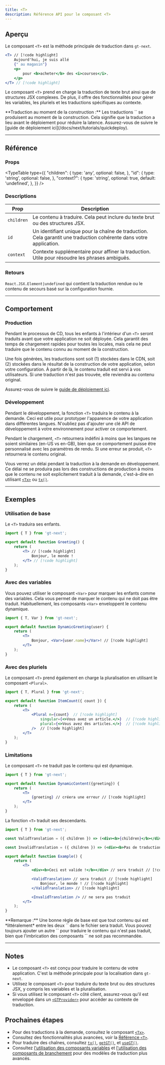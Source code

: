 ```yaml
---
title: <T>
description: Référence API pour le composant <T>
---
```


## Aperçu

Le composant `<T>` est la méthode principale de traduction dans `gt-next`.

```jsx
<T> // [!code highlight]
    Aujourd'hui, je suis allé
    {" au magasin"}
    <p>
        pour <b>acheter</b> des <i>courses</i>.
    </p>
</T> // [!code highlight]
```

Le composant `<T>` prend en charge la traduction de texte brut ainsi que de structures JSX complexes.
De plus, il offre des fonctionnalités pour gérer les variables, les pluriels et les traductions spécifiques au contexte.

<Callout>
**Traduction au moment de la construction :**
Les traductions `<T>` se produisent au moment de la construction.
Cela signifie que la traduction a lieu avant le déploiement pour réduire la latence.
Assurez-vous de suivre le [guide de déploiement ici](/docs/next/tutorials/quickdeploy).
</Callout>

---

## Référence


### Props
<TypeTable
  type={{
    "children": {
        type: 'any',
        optional: false,
    },
    "id": {
        type: 'string',
        optional: false,
    },
    "context?": {
        type: 'string',
        optional: true,
        default: 'undefined',
    },
  }}
/>

### Descriptions
| Prop            | Description                                                                                     |
|-----------------|-------------------------------------------------------------------------------------------------|
| `children`  | Le contenu à traduire. Cela peut inclure du texte brut ou des structures JSX.                    |
| `id`        | Un identifiant unique pour la chaîne de traduction. Cela garantit une traduction cohérente dans votre application. |
| `context`   | Contexte supplémentaire pour affiner la traduction. Utile pour résoudre les phrases ambiguës.           |

### Retours


`React.JSX.Element|undefined` qui contient la traduction rendue ou le contenu de secours basé sur la configuration fournie.

---

## Comportement

### Production
Pendant le processus de CD, tous les enfants à l'intérieur d'un `<T>` seront traduits avant que votre application ne soit déployée.
Cela garantit des temps de chargement rapides pour toutes les locales, mais cela ne peut traduire que le contenu connu au moment de la construction.

Une fois générées, les traductions sont soit (1) stockées dans le CDN, soit (2) stockées dans le résultat de la construction de votre application, selon votre configuration.
À partir de là, le contenu traduit est servi à vos utilisateurs.
Si une traduction n'est pas trouvée, elle reviendra au contenu original.

Assurez-vous de suivre le [guide de déploiement ici](/docs/next/tutorials/quickdeploy).

### Développement
Pendant le développement, la fonction `<T>` traduira le contenu à la demande.
Ceci est utile pour prototyper l'apparence de votre application dans différentes langues.
N'oubliez pas d'ajouter une clé API de développement à votre environnement pour activer ce comportement.

Pendant le chargement, `<T>` retournera indéfini à moins que les langues ne soient similaires (en-US vs en-GB), bien que ce comportement puisse être personnalisé avec les paramètres de rendu.
Si une erreur se produit, `<T>` retournera le contenu original.

Vous verrez un délai pendant la traduction à la demande en développement.
Ce délai ne se produira pas lors des constructions de production à moins que le contenu ne soit explicitement traduit à la demande,
c'est-à-dire en utilisant [`<Tx>`](/docs/next/api/components/tx) ou [`tx()`](/docs/next/api/strings/tx).

---

## Exemples

### Utilisation de base

Le `<T>` traduira ses enfants.

```jsx title="SimpleTranslation.jsx" copy
import { T } from 'gt-next';

export default function Greeting() {
    return (
        <T> // [!code highlight]
            Bonjour, le monde !
        </T> // [!code highlight]
    );
}
```


### Avec des variables
Vous pouvez utiliser le composant `<Var>` pour marquer les enfants comme des variables.
Cela vous permet de marquer le contenu qui ne doit pas être traduit.
Habituellement, les composants `<Var>` enveloppent le contenu dynamique.

```jsx title="DynamicGreeting.jsx" copy
import { T, Var } from 'gt-next';

export default function DynamicGreeting(user) {
    return (
        <T>
            Bonjour, <Var>{user.name}</Var>! // [!code highlight]
        </T>
    );
}
```

### Avec des pluriels
Le composant `<T>` prend également en charge la pluralisation en utilisant le composant `<Plural>`.

```jsx title="ItemCount.jsx" copy
import { T, Plural } from 'gt-next';

export default function ItemCount({ count }) {
    return (
        <T>
            <Plural n={count}  // [!code highlight] 
                singular={<>Vous avez un article.</>}  // [!code highlight] 
                plural={<>Vous avez des articles.</>}  // [!code highlight] 
            />  // [!code highlight]
        </T>
    );
}
```

### Limitations

Le composant `<T>` ne traduit pas le contenu qui est dynamique.

```jsx title="DynamicContent.jsx" copy
import { T } from 'gt-next';

export default function DynamicContent({greeting}) {
    return (
        <T>
            {greeting} // créera une erreur // [!code highlight]
        </T>
    );
}
```

La fonction `<T>` traduit ses descendants.

```jsx title="Example.jsx" copy
import { T } from 'gt-next';

const ValidTranslation = ({ children }) => (<div><b>{children}</b></div>);

const InvalidTranslation = ({ children }) => (<div><b>Pas de traduction</b></div>);

export default function Example() {
    return (
        <T>
            <div><b>Ceci est valide !</b></div> // sera traduit // [!code highlight]

            <ValidTranslation> // sera traduit // [!code highlight]
                Bonjour, le monde ! // [!code highlight]
            </ValidTranslation> // [!code highlight]

            <InvalidTranslation /> // ne sera pas traduit
        </T>
    );
}
```
<Callout>
    **Remarque :** Une bonne règle de base est que tout contenu qui est *littéralement* entre les deux `<T>` dans le fichier sera traduit.
    Vous pouvez toujours ajouter un autre `<T>` pour traduire le contenu qui n'est pas traduit, bien que l'imbrication des composants `<T>` ne soit pas recommandée.
</Callout>

---
    
## Notes
 * Le composant `<T>` est conçu pour traduire le contenu de votre application. C'est la méthode principale pour la localisation dans `gt-next`.
 * Utilisez le composant `<T>` pour traduire du texte brut ou des structures JSX, y compris les variables et la pluralisation.
 * Si vous utilisez le composant `<T>` côté client, assurez-vous qu'il est enveloppé dans un [`<GTProvider>`](/docs/next/reference/t-reference#gtprovider) pour accéder au contexte de traduction.

## Prochaines étapes
 * Pour des traductions à la demande, consultez le composant [`<Tx>`](/docs/next/api/components/tx).
 * Consultez des fonctionnalités plus avancées, voir la [Référence `<T>`](/docs/next/reference/t-reference).
 * Pour traduire des chaînes, consultez [`tx()`](/docs/next/api/strings/tx), [`getGT()`](/docs/next/api/strings/getGT), et [`useGT()`](/docs/next/api/strings/useGT).
 * Consultez [l'utilisation des composants variables](/docs/next/reference/using-variable-components) et [l'utilisation des composants de branchement](/docs/next/reference/using-branching-components) pour des modèles de traduction plus avancés.